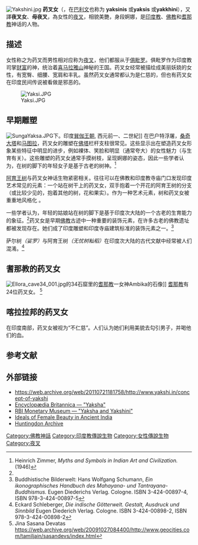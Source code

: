 [[File:Yakshini.jpg|thumb]]
'''药叉女'''（{{lang-sa|याक्षिणि}}，在[[巴利语|巴利文]]也称为 '''yaksinis''' 或'''yaksis''' 或'''yakkhini'''），又譯'''夜叉女'''、'''母夜叉'''，為女性的[[夜叉|夜叉]]，相貌美艷，身段婀娜，是[[印度教|印度教]]、[[佛教|佛教]]和[[耆那教|耆那教]]神话的人物。

==描述==
女性称之为药叉而男性相对应称为[[夜叉|夜叉]]，他们都服从于[[俱毗羅|俱毗罗]]。俱毗罗作为印度教司掌[[财富|财富]]的神，统治着[[喜马拉雅山脉|喜马拉雅山]]神秘的王国{{Link-en|阿拉卡|Alaka}}。药叉女经常被描绘成美丽妖娆的女性，有宽臀、细腰、宽肩和丰乳。虽然药叉女通常都认为是仁慈的，但也有药叉女在印度民间传说被看做是邪恶的。

[[File:Yaksi.JPG|thumb]]

==早期雕塑==
[[File:SungaYaksa.JPG|thumb]]下。印度[[巽伽王朝|巽伽王朝]], 西元前一、二世紀]]
在巴户特浮屠，[[桑奇大塔|桑奇大塔]]和[[马图拉|马图拉]]，药叉女的雕塑在[[窣堵坡|佛塔]]栏杆支柱很常见。这些显示出在塑造药叉女形象某些特征中明显的进步，例如裸体、笑脸和明显（通常夸大）的女性魅力（与生育有关）。这些雕塑的药叉女通常手摸树枝，呈现婀娜的姿态，因此一些学者认为，在树的脚下的年轻女子是基于古老的树神。<ref name="Heinrich Zimmer 1946">Heinrich Zimmer, ''Myths and Symbols in Indian Art and Civilization.'' (1946)</ref>

[[無憂樹|阿育王树]]与药叉女神话生物紧密相关。往往可以在佛教和印度教寺庙门口发现印度艺术常见的元素：一个站在树干上的药叉女，双手抱着一个开花的阿育王树的分支（或比较少见的，抱着其他的树，花和果实）。作为一种艺术元素，树和药叉女被重重地风格化 。

一些学者认为，年轻的姑娘站在树的脚下是基于印度次大陆的一个古老的生育能力的象征。<ref name="Heinrich Zimmer 1946"></ref>药叉女是早期[[佛教|佛教]]古迹中一种重要的装饰元素，在许多古老的佛教遗址都被发现存在。她们成了印度雕塑和印度寺庙建筑标准的装饰元素之一。<ref name="ReferenceA">Buddhistische Bilderwelt: Hans Wolfgang Schumann, ''Ein ikonographisches Handbuch des Mahayana- und Tantrayana-Buddhismus.'' Eugen Diederichs Verlag. Cologne. ISBN 3-424-00897-4, ISBN 978-3-424-00897-5</ref>

萨尔树''（娑罗）''与阿育王树''（无忧树籼稻）''在印度次大陆的古代文献中经常被人们混淆。<ref>Eckard Schleberger, ''Die indische Götterwelt. Gestalt, Ausdruck und Sinnbild'' Eugen Diederich Verlag. Cologne. ISBN 3-424-00898-2, ISBN 978-3-424-00898-2</ref>

==耆那教的药叉女==
[[File:Ellora_cave34_001.jpg|thumb]]的34石窟里的[[耆那教|耆那教]]一女神Ambika的石像]]
[[耆那教|耆那教]]有24位药叉女。 <ref>Jina Sasana Devatas https://web.archive.org/web/20091027084400/http://www.geocities.com/tamiljain/sasandevs/index.html</ref>

==喀拉拉邦的药叉女==
在印度南部，药叉女被视为“不仁慈”。人们认为她们利用美貌去勾引男子，并喝他们的血。

==参考文献==
{{reflist}}

==外部链接==
{{Commons category|Yaksha}}
*https://web.archive.org/web/20110721181758/http://www.yakshi.in/concept-of-yakshi
*[http://www.britannica.com/eb/article?tocId=9077732 Encyclopædia Britannica — "Yaksha"] {{Wayback|url=http://www.britannica.com/eb/article?tocId=9077732 |date=20041228020313 }}
*[https://web.archive.org/web/20050319130942/http://www.museum.rbi.org.in/yaksh.html RBI Monetary Museum — "Yaksha and Yakshini"]
*[http://kushan.org/essays/women/ideals.htm Ideals of Female Beauty in Ancient India] {{Wayback|url=http://kushan.org/essays/women/ideals.htm |date=20150306221630 }}
*[https://web.archive.org/web/20150406204249/http://huntingtonarchive.osu.edu/ Huntingdon Archive]

{{印度神話}}

[[Category:佛教神話|Category:佛教神話]]
[[Category:印度教傳說生物|Category:印度教傳說生物]]
[[Category:女性傳說生物|Category:女性傳說生物]]
[[Category:夜叉|Category:夜叉]]